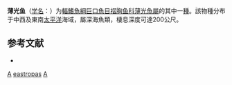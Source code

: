 {{Speciesbox 
| taxon = Araiophos eastropas
| status = DD
| status_system = IUCN3.1
| authority = [[Ahlstrom|Ahlstrom]] & [[Moser|Moser]], 1969
| synonyms = 
}}

'''薄光鱼'''（[[学名|学名]]：{{lang|la|''Araiophos eastropas''}}）为[[輻鰭魚綱|輻鰭魚綱]][[巨口魚目|巨口魚目]][[褶胸鱼科|褶胸鱼科]][[薄光魚屬|薄光魚屬]]的其中一[[種|種]]。該物種分布于中西及東南[[太平洋|太平洋]]海域，屬深海魚類，棲息深度可達200公尺。

== 参考文献 ==
*{{FishBase_species|genus=Araiophos|species=eastropas|year=2012|month=3}}

{{Taxonbar}}

[[Category:IUCN红色名录数据缺乏物种|A]]
[[Category:薄光魚屬|eastropas]]
[[Category:1969年描述的鱼类|A]]